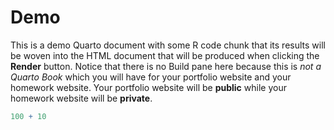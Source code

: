 # Demo

This is a  demo Quarto document with some R code chunk that its results will be woven into the HTML document that will be produced when clicking the **Render** button.  Notice that there is no Build pane here because this is *not a Quarto Book* which you will have for your portfolio website and your homework website.  Your portfolio website will be **public** while your homework website will be **private**.

```r
100 + 10
```



